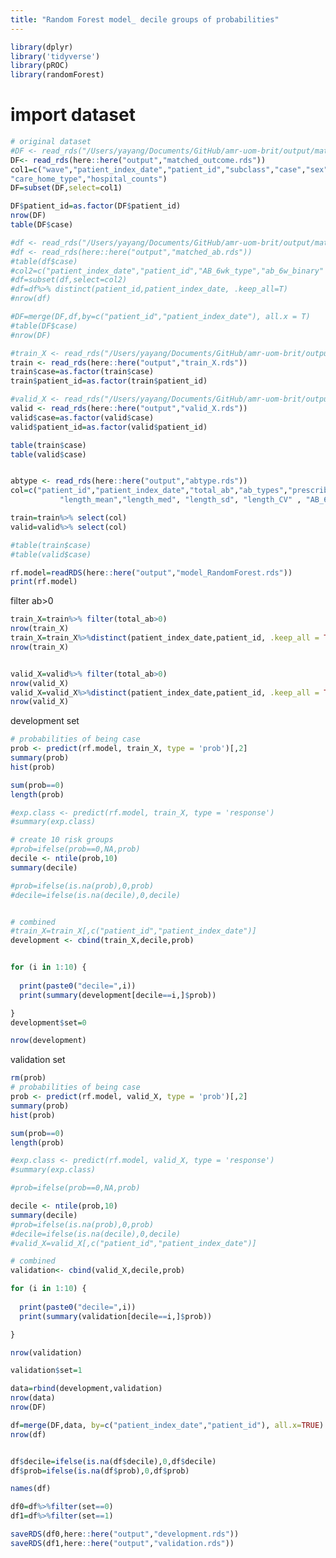 ```yaml
---
title: "Random Forest model_ decile groups of probabilities"
---
```


```r
library(dplyr)
library('tidyverse')
library(pROC)
library(randomForest)

```

# import dataset
```r
# original dataset
#DF <- read_rds("/Users/yayang/Documents/GitHub/amr-uom-brit/output/matched_outcome.rds")
DF<- read_rds(here::here("output","matched_outcome.rds"))
col1=c("wave","patient_index_date","patient_id","subclass","case","sex","age","age_cat","stp","region","ethnicity_6","bmi","bmi_cat","CCI","Charlson","smoking_cat_3","imd","care_home","covrx_ever","flu_vaccine","cancer_comor","cerebrovascular_disease_comor", "chronic_obstructive_pulmonary_comor", "heart_failure_comor", "connective_tissue_comor", "dementia_comor", "diabetes_comor", "diabetes_complications_comor", "hemiplegia_comor", "hiv_comor", "metastatic_cancer_comor", "mild_liver_comor", "mod_severe_liver_comor", "mod_severe_renal_comor", "mi_comor", "peptic_ulcer_comor", "peripheral_vascular_comor",
"care_home_type","hospital_counts")
DF=subset(DF,select=col1)

DF$patient_id=as.factor(DF$patient_id)
nrow(DF)
table(DF$case)

#df <- read_rds("/Users/yayang/Documents/GitHub/amr-uom-brit/output/matched_ab.rds")
#df <- read_rds(here::here("output","matched_ab.rds"))
#table(df$case)
#col2=c("patient_index_date","patient_id","AB_6wk_type","ab_6w_binary" , "AB_6wk")
#df=subset(df,select=col2)
#df=df%>% distinct(patient_id,patient_index_date, .keep_all=T)
#nrow(df)

#DF=merge(DF,df,by=c("patient_id","patient_index_date"), all.x = T)
#table(DF$case)
#nrow(DF)
```


```r
#train_X <- read_rds("/Users/yayang/Documents/GitHub/amr-uom-brit/output/train_X.rds")
train <- read_rds(here::here("output","train_X.rds"))
train$case=as.factor(train$case)
train$patient_id=as.factor(train$patient_id)

#valid_X <- read_rds("/Users/yayang/Documents/GitHub/amr-uom-brit/output/valid_X.rds")
valid <- read_rds(here::here("output","valid_X.rds"))
valid$case=as.factor(valid$case)
valid$patient_id=as.factor(valid$patient_id)

table(train$case)
table(valid$case)


abtype <- read_rds(here::here("output","abtype.rds"))
col=c("patient_id","patient_index_date","total_ab","ab_types","prescribe_times","exposure_period","recent_ab_days", "broad_prop","interval_med" ,"interval_mean","interval_sd","interval_CV",
           "length_mean","length_med", "length_sd", "length_CV" , "AB_6wk",abtype)

train=train%>% select(col)
valid=valid%>% select(col)

#table(train$case)
#table(valid$case)

rf.model=readRDS(here::here("output","model_RandomForest.rds"))
print(rf.model)
```

filter ab>0
```r

train_X=train%>% filter(total_ab>0)
nrow(train_X)
train_X=train_X%>%distinct(patient_index_date,patient_id, .keep_all = TRUE)
nrow(train_X)


valid_X=valid%>% filter(total_ab>0)
nrow(valid_X)
valid_X=valid_X%>%distinct(patient_index_date,patient_id, .keep_all = TRUE)
nrow(valid_X)
```


development set
```r
# probabilities of being case
prob <- predict(rf.model, train_X, type = 'prob')[,2]
summary(prob)
hist(prob)

sum(prob==0)
length(prob)

#exp.class <- predict(rf.model, train_X, type = 'response')
#summary(exp.class)

# create 10 risk groups
#prob=ifelse(prob==0,NA,prob)
decile <- ntile(prob,10)
summary(decile)

#prob=ifelse(is.na(prob),0,prob)
#decile=ifelse(is.na(decile),0,decile)


# combined
#train_X=train_X[,c("patient_id","patient_index_date")]
development <- cbind(train_X,decile,prob)


for (i in 1:10) {
  
  print(paste0("decile=",i))
  print(summary(development[decile==i,]$prob))

}
development$set=0

nrow(development)
```

validation set
```r
rm(prob)
# probabilities of being case
prob <- predict(rf.model, valid_X, type = 'prob')[,2]
summary(prob)
hist(prob)

sum(prob==0)
length(prob)

#exp.class <- predict(rf.model, valid_X, type = 'response')
#summary(exp.class)

#prob=ifelse(prob==0,NA,prob)

decile <- ntile(prob,10)
summary(decile)
#prob=ifelse(is.na(prob),0,prob)
#decile=ifelse(is.na(decile),0,decile)
#valid_X=valid_X[,c("patient_id","patient_index_date")]

# combined
validation<- cbind(valid_X,decile,prob)

for (i in 1:10) {
  
  print(paste0("decile=",i))
  print(summary(validation[decile==i,]$prob))

}

nrow(validation)

validation$set=1
```


```r


data=rbind(development,validation)
nrow(data)
nrow(DF)

df=merge(DF,data, by=c("patient_index_date","patient_id"), all.x=TRUE)
nrow(df)


df$decile=ifelse(is.na(df$decile),0,df$decile)
df$prob=ifelse(is.na(df$prob),0,df$prob)

names(df)

df0=df%>%filter(set==0)
df1=df%>%filter(set==1)

saveRDS(df0,here::here("output","development.rds"))
saveRDS(df1,here::here("output","validation.rds"))

```
